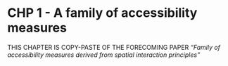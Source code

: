 
# CHP 1 - A family of accessibility measures

<!-- Required to number equations in HTML files -->
<script type="text/x-mathjax-config">
MathJax.Hub.Config({
  TeX: { equationNumbers: { autoNumber: "AMS" } }
});
</script>


THIS CHAPTER IS COPY-PASTE OF THE FORECOMING PAPER _"Family of accessibility measures derived from spatial interaction principles"_ 
